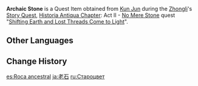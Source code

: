 {{About|the Quest Item from Zhongli's Story Quest Act II|the Quest Item from [[The Chasm]]|Archaic Stone (Says He Who Seeks Stone)}}
{{Item Infobox
|id           = 100831
|image        = Item Archaic Stone.png
|type         = Quest Items
|quality      = 4
|memento      = Yes
|description  = A rare ore mined from a deserted spot deep in the mountains.<br />This sort of ore can only be found in veins in the oldest mountains. Perhaps it is due to its extreme quality, but many merchants haven't even so much as heard of this rock.<br />The ore itself has incredible clarity and its colors are dazzling, almost seeming to glow with an inner light that brings out its blue-violet beauty, which is like the distant and lovely sunset sky.<br />The few scholars who understand its value gave it a most straightforward name &mdash; "Archaic Stone."<br />If you intend to give it as a gift, it would be best to give it to one who recognizes what they're receiving.
|source1      = [[Shifting Earth and Lost Threads Come to Light]]
}}
'''Archaic Stone''' is a Quest Item obtained from [[Kun Jun]] during the [[Zhongli]]'s [[Story Quest]], [[Historia Antiqua Chapter]]: Act II - [[No Mere Stone]] quest "[[Shifting Earth and Lost Threads Come to Light]]".

==Other Languages==
{{Other Languages
|default_hidden = 1
|en      = Archaic Stone
|zhs     = 老石
|zhs_rm  = Lǎoshí
|zht     = 老石
|zht_rm  = Lǎoshí
|ja      = 老石
|ja_rm   = Rouseki{{Assumed}}
|ko      = {{tt|노석|老石}}
|ko_rm   = Noseok
|es      = Roca ancestral
|fr      = Pierre séculaire
|ru      = Староцвет
|th      = หินโบราณ
|th_rm   = Hin Boran
|vi      = Lão Thạch
|de      = Altstein
|id      = Batu Kuno
|pt      = Pedra Ancestral
|tr      = Arkaik Taş
|it      = Pietra arcaica
}}

==Change History==
{{Change History|1.5}}

[[es:Roca ancestral]]
[[ja:老石]]
[[ru:Староцвет]]